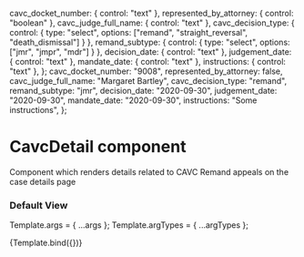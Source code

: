 

  cavc_docket_number: { control: "text" },
  represented_by_attorney: { control: "boolean" },
  cavc_judge_full_name: { control: "text" },
  cavc_decision_type: { control: { type: "select", options:  ["remand", "straight_reversal", "death_dismissal"] } },
  remand_subtype: { control: { type: "select", options: ["jmr", "jmpr", "mdr"] } },
  decision_date: { control: "text" },
  judgement_date: { control: "text" },
  mandate_date: { control: "text" },
  instructions: { control: "text" },
};
  cavc_docket_number: "9008",
  represented_by_attorney: false,
  cavc_judge_full_name: "Margaret Bartley",
  cavc_decision_type: "remand",
  remand_subtype: "jmr",
  decision_date: "2020-09-30",
  judgement_date: "2020-09-30",
  mandate_date: "2020-09-30",
  instructions: "Some instructions",
};

<Meta title="Queue/Components/CavcDetail" component={CavcDetail} argTypes={argTypes} args={args} />

# CavcDetail component

Component which renders details related to CAVC Remand appeals on the case details page

### Default View

Template.args = { ...args };
Template.argTypes = { ...argTypes };

<Preview>
  <Story name="Default">
    {Template.bind({})}
  </Story>
</Preview>